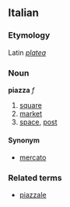==Italian==
===Etymology===
Latin ''[[platea]]''
===Noun===
'''piazza''' ''f''

# [[square]]
# [[market]]
# [[space]], [[post]]

====Synonym====
*[[mercato]]

===Related terms===
*[[piazzale]]